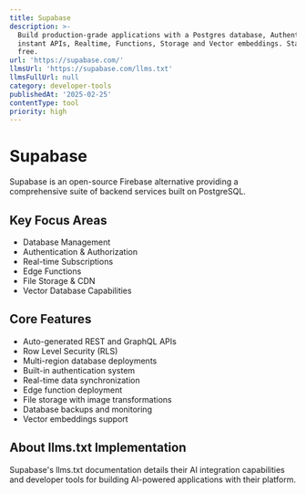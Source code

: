 ```yaml
---
title: Supabase
description: >-
  Build production-grade applications with a Postgres database, Authentication,
  instant APIs, Realtime, Functions, Storage and Vector embeddings. Start for
  free.
url: 'https://supabase.com/'
llmsUrl: 'https://supabase.com/llms.txt'
llmsFullUrl: null
category: developer-tools
publishedAt: '2025-02-25'
contentType: tool
priority: high
---
```


# Supabase

Supabase is an open-source Firebase alternative providing a comprehensive suite of backend services built on PostgreSQL.

## Key Focus Areas

- Database Management
- Authentication & Authorization
- Real-time Subscriptions
- Edge Functions
- File Storage & CDN
- Vector Database Capabilities

## Core Features

- Auto-generated REST and GraphQL APIs
- Row Level Security (RLS)
- Multi-region database deployments
- Built-in authentication system
- Real-time data synchronization
- Edge function deployment
- File storage with image transformations
- Database backups and monitoring
- Vector embeddings support

## About llms.txt Implementation

Supabase's llms.txt documentation details their AI integration capabilities and developer tools for building AI-powered applications with their platform.
